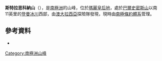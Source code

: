 {{Coord|67|22|S|99|11|E|display=title}}

'''斯特拉思科納山'''（{{lang-en|Mount Strathcona}}），是[[南極洲|南極洲]]的山峰，位於[[瑪麗皇后地|瑪麗皇后地]]，處於[[巴爾史密斯山|巴爾史密斯山]]以南11英里的[[登曼冰川|登曼冰川]]西部，由[[澳大拉西亞|澳大拉西亞]]探險隊發現，現時由[[南極條約體系|南極條約體系]]管理。

==參考資料==
*{{usgs-gazetteer}}

{{Antarctica-geo-stub}}
[[Category:南極洲山峰|Category:南極洲山峰]]